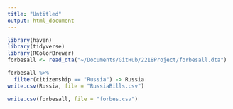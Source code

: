 ```yaml
---
title: "Untitled"
output: html_document
---
```


```r
library(haven)
library(tidyverse)
library(RColorBrewer)
forbesall <- read_dta("~/Documents/GitHub/2218Project/forbesall.dta")
```

```r
forbesall %>%
  filter(citizenship == "Russia") -> Russia
write.csv(Russia, file = "RussiaBills.csv")
```

```r
write.csv(forbesall, file = "forbes.csv")
```

